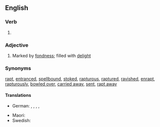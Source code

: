 ==English==

===Verb===
{{head|en|verb form}}

# {{en-past of|enrapture}}

===Adjective===
{{en-adj}}

# Marked by [[fondness]]; filled with [[delight]]

===Synonyms===
[[rapt]], [[entranced]], [[spellbound]], [[stoked]], [[rapturous]], [[raptured]], [[ravished]], [[enrapt]], [[rapturously]], [[bowled over]], [[carried away]], [[sent]], [[rapt away]]

====Translations====
{{trans-top}}
* German: {{t+|de|hingerissen}}, {{t+|de|entrückt}}, {{t+|de|verzückt}}, {{t+|de|entzückt}}, {{t+|de|wonnetrunken}}
{{trans-mid}}
* Maori: {{t|mi|kohara}}
* Swedish: {{t|sv|hänryckt}}
{{trans-bottom}}